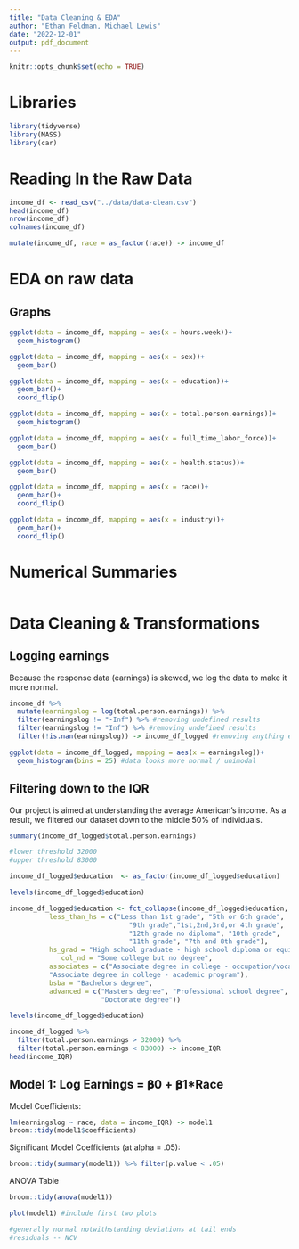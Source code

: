 ```yaml
---
title: "Data Cleaning & EDA"
author: "Ethan Feldman, Michael Lewis"
date: "2022-12-01"
output: pdf_document
---
```


```r
knitr::opts_chunk$set(echo = TRUE)
```

# Libraries

```r
library(tidyverse)
library(MASS)
library(car)
```

# Reading In the Raw Data

```r
income_df <- read_csv("../data/data-clean.csv")
head(income_df)
nrow(income_df)
colnames(income_df)

mutate(income_df, race = as_factor(race)) -> income_df
```

# EDA on raw data

## Graphs

```r
ggplot(data = income_df, mapping = aes(x = hours.week))+
  geom_histogram()

ggplot(data = income_df, mapping = aes(x = sex))+
  geom_bar()

ggplot(data = income_df, mapping = aes(x = education))+
  geom_bar()+
  coord_flip()

ggplot(data = income_df, mapping = aes(x = total.person.earnings))+
  geom_histogram()

ggplot(data = income_df, mapping = aes(x = full_time_labor_force))+
  geom_bar()

ggplot(data = income_df, mapping = aes(x = health.status))+
  geom_bar()

ggplot(data = income_df, mapping = aes(x = race))+
  geom_bar()+
  coord_flip()

ggplot(data = income_df, mapping = aes(x = industry))+
  geom_bar()+
  coord_flip()
```

# Numerical Summaries

```r

```

# Data Cleaning & Transformations

## Logging earnings

Because the response data (earnings) is skewed, we log the data to make it more normal.

```r
income_df %>% 
  mutate(earningslog = log(total.person.earnings)) %>%
  filter(earningslog != "-Inf") %>% #removing undefined results
  filter(earningslog != "Inf") %>% #removing undefined results
  filter(!is.nan(earningslog)) -> income_df_logged #removing anything else 

ggplot(data = income_df_logged, mapping = aes(x = earningslog))+
  geom_histogram(bins = 25) #data looks more normal / unimodal 

```

## Filtering down to the IQR

Our project is aimed at understanding the average American's income. As a result, we filtered our dataset down to the middle 50% of individuals.

```r
summary(income_df_logged$total.person.earnings)

#lower threshold 32000
#upper threshold 83000

income_df_logged$education  <- as_factor(income_df_logged$education)

levels(income_df_logged$education)

income_df_logged$education <- fct_collapse(income_df_logged$education,
          less_than_hs = c("Less than 1st grade", "5th or 6th grade",
                              "9th grade","1st,2nd,3rd,or 4th grade",
                              "12th grade no diploma", "10th grade",
                              "11th grade", "7th and 8th grade"),
          hs_grad = "High school graduate - high school diploma or equivalent", 
             col_nd = "Some college but no degree",
          associates = c("Associate degree in college - occupation/vocation program",
          "Associate degree in college - academic program"),
          bsba = "Bachelors degree",
          advanced = c("Masters degree", "Professional school degree",
                       "Doctorate degree"))

levels(income_df_logged$education)

income_df_logged %>% 
  filter(total.person.earnings > 32000) %>%
  filter(total.person.earnings < 83000) -> income_IQR
head(income_IQR)
```

## Model 1: Log Earnings = 𝛃0 + 𝛃1\*Race

Model Coefficients:

```r
lm(earningslog ~ race, data = income_IQR) -> model1
broom::tidy(model1$coefficients) 
```

Significant Model Coefficients (at alpha = .05):

```r
broom::tidy(summary(model1)) %>% filter(p.value < .05)
```

ANOVA Table

```r
broom::tidy(anova(model1))
```

```r
plot(model1) #include first two plots

#generally normal notwithstanding deviations at tail ends
#residuals -- NCV
```
